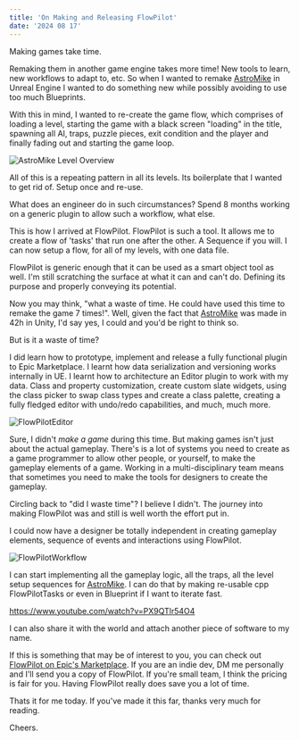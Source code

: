 ```yaml
---
title: 'On Making and Releasing FlowPilot'
date: '2024 08 17'
---
```


Making games take time. 

Remaking them in another game engine takes more time! New tools to learn, new workflows to adapt to, etc. So when I wanted to remake [AstroMike](/projects/astromike-2017/) in Unreal Engine I wanted to do something new while possibly avoiding to use too much Blueprints.

With this in mind, I wanted to re-create the game flow, which comprises of loading a level, starting the game with a black screen "loading" in the title, spawning all AI, traps, puzzle pieces, exit condition and the player and finally fading out and starting the game loop.

![AstroMike Level Overview](/astromike/screen_2.png)

All of this is a repeating pattern in all its levels. Its boilerplate that I wanted to get rid of. Setup once and re-use.

What does an engineer do in such circumstances? Spend 8 months working on a generic plugin to allow such a workflow, what else.

This is how I arrived at FlowPilot. FlowPilot is such a tool. It allows me to create a flow of 'tasks' that run one after the other. A Sequence if you will. I can now setup a flow, for all of my levels, with one data file. 

FlowPilot is generic enough that it can be used as a smart object tool as well. I'm still scratching the surface at what it can and can't do. Defining its purpose and properly conveying its potential.

Now you may think, "what a waste of time. He could have used this time to remake the game 7 times!". Well, given the fact that [AstroMike](/projects/astromike-2017/) was made in 42h in Unity, I'd say yes, I could and you'd be right to think so.

But is it a waste of time?

I did learn how to prototype, implement and release a fully functional plugin to Epic Marketplace. I learnt how data serialization and versioning works internally in UE. I learnt how to architecture an Editor plugin to work with my data. Class and property customization, create custom slate widgets, using the class picker to swap class types and create a class palette, creating a fully fledged editor with undo/redo capabilities, and much, much more.

![FlowPilotEditor](/flowpilot/fp_editor_view.png)

Sure, I didn't _make a game_ during this time. But making games isn't just about the actual gameplay. There's is a lot of systems you need to create as a game programmer to allow other people, or yourself, to make the gameplay elements of a game. Working in a multi-disciplinary team means that sometimes you need to make the tools for designers to create the gameplay.

Circling back to "did I waste time"? I believe I didn't. The journey into making FlowPilot was and still is well worth the effort put in. 

I could now have a designer be totally independent in creating gameplay elements, sequence of events and interactions using FlowPilot. 

![FlowPilotWorkflow](/flowpilot/fp_cpp_bp_workflow.png)

I can start implementing all the gameplay logic, all the traps, all the level setup sequences for [AstroMike](/projects/astromike-2017/). I can do that by making re-usable cpp FlowPilotTasks or even in Blueprint if I want to iterate fast.

https://www.youtube.com/watch?v=PX9QTlr54O4

I can also share it with the world and attach another piece of software to my name.

If this is something that may be of interest to you, you can check out [FlowPilot on Epic's Marketplace](https://www.unrealengine.com/marketplace/en-US/product/88621a7957c0435991e5d0ce327e9f68). If you are an indie dev, DM me personally and I'll send you a copy of FlowPilot. If you're small team, I think the pricing is fair for you. Having FlowPilot really does save you a lot of time.

Thats it for me today. If you've made it this far, thanks very much for reading. 

Cheers.
